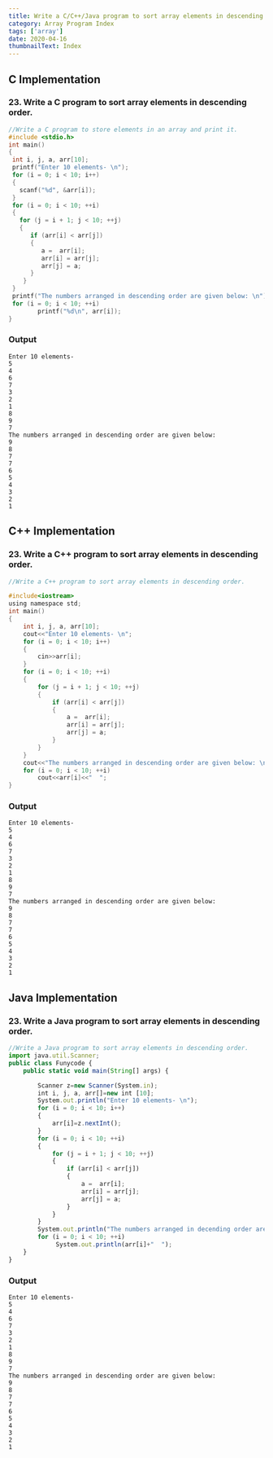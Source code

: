 ```yaml
---
title: Write a C/C++/Java program to sort array elements in descending order.
category: Array Program Index
tags: ['array']
date: 2020-04-16
thumbnailText: Index
---
```


## C Implementation
### 23. Write a C program to sort array elements in descending order.
```c
//Write a C program to store elements in an array and print it.
#include <stdio.h>
int main()
{
 int i, j, a, arr[10];
 printf("Enter 10 elements- \n");
 for (i = 0; i < 10; i++)
 {
   scanf("%d", &arr[i]);
 }
 for (i = 0; i < 10; ++i)
 {
   for (j = i + 1; j < 10; ++j)
   {
      if (arr[i] < arr[j])
      {
         a =  arr[i];
         arr[i] = arr[j];
         arr[j] = a;
      }
    }
 }
 printf("The numbers arranged in descending order are given below: \n");
 for (i = 0; i < 10; ++i)
        printf("%d\n", arr[i]);
}
```
### Output
```
Enter 10 elements-
5
4
6
7
3
2
1
8
9
7
The numbers arranged in descending order are given below:
9
8
7
7
6
5
4
3
2
1

```
## C++ Implementation
### 23. Write a C++ program to sort array elements in descending order.
```c
//Write a C++ program to sort array elements in descending order.

#include<iostream>
using namespace std;
int main()
{
    int i, j, a, arr[10];
    cout<<"Enter 10 elements- \n";
    for (i = 0; i < 10; i++)
    {
        cin>>arr[i];
    }
    for (i = 0; i < 10; ++i)
    {
        for (j = i + 1; j < 10; ++j)
        {
            if (arr[i] < arr[j])
            {
                a =  arr[i];
                arr[i] = arr[j];
                arr[j] = a;
            }
        }
    }
    cout<<"The numbers arranged in descending order are given below: \n";
    for (i = 0; i < 10; ++i)
        cout<<arr[i]<<"  ";
}
```
### Output
```
Enter 10 elements-
5
4
6
7
3
2
1
8
9
7
The numbers arranged in descending order are given below:
9
8
7
7
6
5
4
3
2
1

```

## Java Implementation
### 23. Write a Java program to sort array elements in descending order.
```js
//Write a Java program to sort array elements in descending order.
import java.util.Scanner;
public class Funycode {
    public static void main(String[] args) {

        Scanner z=new Scanner(System.in);
        int i, j, a, arr[]=new int [10];
        System.out.println("Enter 10 elements- \n");
        for (i = 0; i < 10; i++)
        {
            arr[i]=z.nextInt();
        }
        for (i = 0; i < 10; ++i)
        {
            for (j = i + 1; j < 10; ++j)
            {
                if (arr[i] < arr[j])
                {
                    a =  arr[i];
                    arr[i] = arr[j];
                    arr[j] = a;
                }
            }
        }
        System.out.println("The numbers arranged in decending order are given below: \n");
        for (i = 0; i < 10; ++i)
             System.out.println(arr[i]+"  ");
    }
}
```
### Output
```
Enter 10 elements-
5
4
6
7
3
2
1
8
9
7
The numbers arranged in descending order are given below:
9
8
7
7
6
5
4
3
2
1

```
